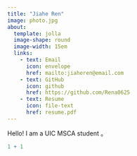 ```yaml
---
title: "Jiahe Ren"
image: photo.jpg
about:
  template: jolla
  image-shape: round
  image-width: 15em
  links:
    - text: Email
      icon: envelope
      href: mailto:jiaheren@email.com
    - text: GitHub
      icon: github
      href: https://github.com/Rena0625
    - text: Resume
      icon: file-text
      href: resume.pdf
---
```


Hello! I am a UIC MSCA student 。

```r
1 + 1
```
